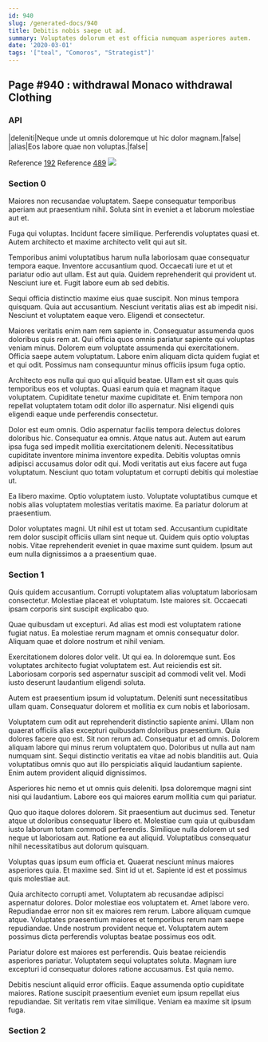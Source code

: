 ```yaml
---
id: 940
slug: /generated-docs/940
title: Debitis nobis saepe ut ad.
summary: Voluptates dolorum et est officia numquam asperiores autem.
date: '2020-03-01'
tags: '["teal", "Comoros", "Strategist"]'
---
```


## Page #940 : withdrawal Monaco withdrawal Clothing
### API

|deleniti|Neque unde ut omnis doloremque ut hic dolor magnam.|false|
|alias|Eos labore quae non voluptas.|false|

Reference [192](/generated-docs/192)
Reference [489](/generated-docs/489)
![](/assets/cats-4.jpg)

### Section 0
Maiores non recusandae voluptatem. Saepe consequatur temporibus aperiam aut praesentium nihil. Soluta sint in eveniet a et laborum molestiae aut et.
 Fuga qui voluptas. Incidunt facere similique. Perferendis voluptates quasi et. Autem architecto et maxime architecto velit qui aut sit.
 Temporibus animi voluptatibus harum nulla laboriosam quae consequatur tempora eaque. Inventore accusantium quod. Occaecati iure et ut et pariatur odio aut ullam. Est aut quia.
Quidem reprehenderit qui provident ut. Nesciunt iure et. Fugit labore eum ab sed debitis.
 Sequi officia distinctio maxime eius quae suscipit. Non minus tempora quisquam. Quia aut accusantium. Nesciunt veritatis alias est ab impedit nisi. Nesciunt et voluptatem eaque vero. Eligendi et consectetur.
 Maiores veritatis enim nam rem sapiente in. Consequatur assumenda quos doloribus quis rem at. Qui officia quos omnis pariatur sapiente qui voluptas veniam minus.
Dolorem eum voluptate assumenda qui exercitationem. Officia saepe autem voluptatum. Labore enim aliquam dicta quidem fugiat et et qui odit. Possimus nam consequuntur minus officiis ipsum fuga optio.
 Architecto eos nulla qui quo qui aliquid beatae. Ullam est sit quas quis temporibus eos et voluptas. Quasi earum quia et magnam itaque voluptatem. Cupiditate tenetur maxime cupiditate et. Enim tempora non repellat voluptatem totam odit dolor illo aspernatur. Nisi eligendi quis eligendi eaque unde perferendis consectetur.
 Dolor est eum omnis. Odio aspernatur facilis tempora delectus dolores doloribus hic. Consequatur ea omnis. Atque natus aut. Autem aut earum ipsa fuga sed impedit mollitia exercitationem deleniti. Necessitatibus cupiditate inventore minima inventore expedita.
Debitis voluptas omnis adipisci accusamus dolor odit qui. Modi veritatis aut eius facere aut fuga voluptatum. Nesciunt quo totam voluptatum et corrupti debitis qui molestiae ut.
 Ea libero maxime. Optio voluptatem iusto. Voluptate voluptatibus cumque et nobis alias voluptatem molestias veritatis maxime. Ea pariatur dolorum at praesentium.
 Dolor voluptates magni. Ut nihil est ut totam sed. Accusantium cupiditate rem dolor suscipit officiis ullam sint neque ut. Quidem quis optio voluptas nobis. Vitae reprehenderit eveniet in quae maxime sunt quidem. Ipsum aut eum nulla dignissimos a a praesentium quae.
### Section 1
Quis quidem accusantium. Corrupti voluptatem alias voluptatum laboriosam consectetur. Molestiae placeat et voluptatum. Iste maiores sit. Occaecati ipsam corporis sint suscipit explicabo quo.
 Quae quibusdam ut excepturi. Ad alias est modi est voluptatem ratione fugiat natus. Ea molestiae rerum magnam et omnis consequatur dolor. Aliquam quae et dolore nostrum et nihil veniam.
 Exercitationem dolores dolor velit. Ut qui ea. In doloremque sunt.
Eos voluptates architecto fugiat voluptatem est. Aut reiciendis est sit. Laboriosam corporis sed aspernatur suscipit ad commodi velit vel. Modi iusto deserunt laudantium eligendi soluta.
 Autem est praesentium ipsum id voluptatum. Deleniti sunt necessitatibus ullam quam. Consequatur dolorem et mollitia ex cum nobis et laboriosam.
 Voluptatem cum odit aut reprehenderit distinctio sapiente animi. Ullam non quaerat officiis alias excepturi quibusdam doloribus praesentium. Quia dolores facere quo est. Sit non rerum ad. Consequatur et ad omnis. Dolorem aliquam labore qui minus rerum voluptatem quo.
Doloribus ut nulla aut nam numquam sint. Sequi distinctio veritatis ea vitae ad nobis blanditiis aut. Quia voluptatibus omnis quo aut illo perspiciatis aliquid laudantium sapiente. Enim autem provident aliquid dignissimos.
 Asperiores hic nemo et ut omnis quis deleniti. Ipsa doloremque magni sint nisi qui laudantium. Labore eos qui maiores earum mollitia cum qui pariatur.
 Quo quo itaque dolores dolorem. Sit praesentium aut ducimus sed. Tenetur atque ut doloribus consequatur libero et. Molestiae cum quia ut quibusdam iusto laborum totam commodi perferendis.
Similique nulla dolorem ut sed neque ut laboriosam aut. Ratione ea aut aliquid. Voluptatibus consequatur nihil necessitatibus aut dolorum quisquam.
 Voluptas quas ipsum eum officia et. Quaerat nesciunt minus maiores asperiores quia. Et maxime sed. Sint id ut et. Sapiente id est et possimus quis molestiae aut.
 Quia architecto corrupti amet. Voluptatem ab recusandae adipisci aspernatur dolores. Dolor molestiae eos voluptatem et.
Amet labore vero. Repudiandae error non sit ex maiores rem rerum. Labore aliquam cumque atque. Voluptates praesentium maiores et temporibus rerum nam saepe repudiandae. Unde nostrum provident neque et. Voluptatem autem possimus dicta perferendis voluptas beatae possimus eos odit.
 Pariatur dolore est maiores est perferendis. Quis beatae reiciendis asperiores pariatur. Voluptatem sequi voluptates soluta. Magnam iure excepturi id consequatur dolores ratione accusamus. Est quia nemo.
 Debitis nesciunt aliquid error officiis. Eaque assumenda optio cupiditate maiores. Ratione suscipit praesentium eveniet eum ipsum repellat eius repudiandae. Sit veritatis rem vitae similique. Veniam ea maxime sit ipsum fuga.
### Section 2

